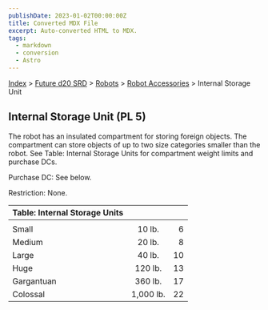```yaml
---
publishDate: 2023-01-02T00:00:00Z
title: Converted MDX File
excerpt: Auto-converted HTML to MDX.
tags:
  - markdown
  - conversion
  - Astro
---
```






[Index](-index) > [Future d20 SRD](future-d20-srd-index) > [Robots](future-d20-srd-robots-index) > [Robot Accessories](future-d20-srd-robots-robot-accessories-index) > Internal Storage Unit




## Internal Storage Unit (PL 5)


The robot has an insulated compartment for storing foreign objects. The compartment can store objects of up to two size categories smaller than the robot. See Table: Internal Storage Units for compartment weight limits and purchase DCs.


Purchase DC: See below.


Restriction: None.


| Table: Internal Storage Units |  |  |
| :------------------------------- | :--: | --: |
|  |  |  |
| Small | 10 lb. | 6 |
| Medium | 20 lb. | 8 |
| Large | 40 lb. | 10 |
| Huge | 120 lb. | 13 |
| Gargantuan | 360 lb. | 17 |
| Colossal | 1,000 lb. | 22 |




